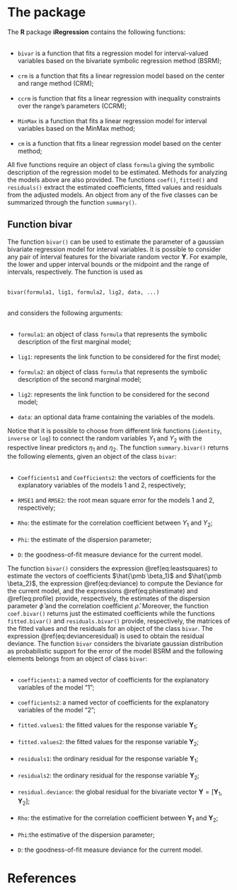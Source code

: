 # The package

The **R** package **iRegression** contains the following functions: </br></br>


- `bivar` is a function that fits a regression model for interval-valued variables based on the bivariate symbolic regression method (BSRM);</br></br>
- `crm` is a function that fits a linear regression model based on the center and range method (CRM);</br></br>
- `ccrm` is function that fits a linear regression with inequality constraints over the range's parameters (CCRM);</br></br>
- `MinMax` is a function that fits a linear regression model for interval variables based on the MinMax method;</br></br>
- `cm` is a function that fits a linear regression model based on the center method;

All five functions require an object of class `formula` giving the symbolic description of the regression model to be estimated. Methods for analyzing the models above are also provided. The functions `coef()`, `fitted()` and `residuals()` extract the estimated coefficients, fitted values and residuals from the adjusted models. An object from any of the five classes can be summarized through the function `summary()`.

## Function bivar

The function `bivar()` can be used to estimate the parameter of a gaussian bivariate regression model for interval variables. It is possible to consider any pair of interval features for the bivariate random vector $\pmb Y$. For example, the lower and upper interval bounds or the midpoint and the range of intervals, respectively. The function is used as </br></br>


`bivar(formula1, lig1, formula2, lig2, data, ...)` </br></br>


and considers the following arguments: </br></br>

- `formula1`: an object of class `formula` that represents the symbolic description of the first marginal model;</br></br>
- `lig1`: represents the link function to be considered for the first model;</br></br>
- `formula2`: an object of class `formula` that represents the symbolic description of the second marginal model;</br></br>
- `lig2`: represents the link function to be considered for the second model;</br></br>
- `data`: an optional data frame containing the variables of the models.

Notice that it is possible to choose from different link functions (`identity`, `inverse` or `log`) to connect the random variables $Y_1$ and $Y_2$ with the respective linear predictors $\eta_1$ and $\eta_2$. The function `summary.bivar()` returns the following elements, given an object of the class `bivar`: </br></br>

- `Coefficients1` and `Coefficients2`: the vectors of coefficients for the explanatory variables of the models 1 and 2, respectively;</br></br>
- `RMSE1` and `RMSE2`: the root mean square error for the models 1 and 2, respectively;</br></br>
- `Rho`: the estimate for the correlation coefficient between $Y_1$ and $Y_2$;</br></br>
- `Phi`: the estimate of the dispersion parameter;</br></br>
- `D`: the goodness-of-fit measure deviance for the current model.

The function `bivar()` considers the expression \@ref(eq:leastsquares) to estimate the vectors of coefficients $\hat{\pmb \beta_1}$ and $\hat{\pmb \beta_2}$, the expression \@ref(eq:deviance) to compute the Deviance for the current model, and the expressions \@ref(eq:phiestimate) and \@ref(eq:profile) provide, respectively, the estimates of the dispersion parameter $\hat{\phi}$ and the correlation coefficient $\hat{\rho}$. Moreover, the function `coef.bivar()` returns just the estimated coefficients while the functions `fitted.bivar()` and `residuals.bivar()` provide, respectively, the matrices of the fitted values and the residuals for an object of the class `bivar`. The expression \@ref(eq:devianceresidual) is used to obtain the residual deviance. The function `bivar` considers the bivariate gaussian distribution as probabilistic support for the error of the model BSRM and the following elements belongs from an object of class `bivar`: </br></br>

- `coefficients1`: a named vector of coefficients for the explanatory variables of the model "1";</br></br>
- `coefficients2`:	a named vector of coefficients for the explanatory variables of the model "2";</br></br>
- `fitted.values1`: the fitted values for the response variable $\pmb Y_1$;</br></br>
- `fitted.values2`: the fitted values for the response variable $\pmb Y_2$;</br></br>
- `residuals1`: the ordinary residual for the response variable $\pmb Y_1$;</br></br>
- `residuals2`: the ordinary residual for the response variable $\pmb Y_2$;</br></br>
- `residual.deviance`:	the global residual for the bivariate vector $\pmb Y = [\pmb Y_1, \pmb Y_2]$;</br></br>
- `Rho`: the estimative for the correlation coefficient between $\pmb Y_1$ and $\pmb Y_2$;</br></br>
- `Phi`:the estimative of the dispersion parameter;</br></br>
- `D`:	the goodness-of-fit measure deviance for the current model.

# References {-}